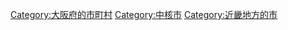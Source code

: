 {{DEFAULTSORT:Suita-shi}}
[[Category:大阪府的市町村|Category:大阪府的市町村]]
[[Category:中核市|Category:中核市]]
[[Category:近畿地方的市|Category:近畿地方的市]]